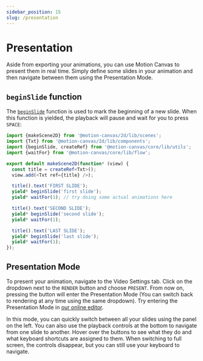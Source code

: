 ```yaml
---
sidebar_position: 15
slug: /presentation
---
```



# Presentation

Aside from exporting your animations, you can use Motion Canvas to present them
in real time. Simply define some slides in your animation and then navigate
between them using the Presentation Mode.

## `beginSlide` function

The [`beginSlide`](/api/core/utils#beginSlide) function is used to mark the
beginning of a new slide. When this function is yielded, the playback will pause
and wait for you to press `SPACE`:

```ts
import {makeScene2D} from '@motion-canvas/2d/lib/scenes';
import {Txt} from '@motion-canvas/2d/lib/components';
import {beginSlide, createRef} from '@motion-canvas/core/lib/utils';
import {waitFor} from '@motion-canvas/core/lib/flow';

export default makeScene2D(function* (view) {
  const title = createRef<Txt>();
  view.add(<Txt ref={title} />);

  title().text('FIRST SLIDE');
  yield* beginSlide('first slide');
  yield* waitFor(1); // try doing some actual animations here

  title().text('SECOND SLIDE');
  yield* beginSlide('second slide');
  yield* waitFor(1);

  title().text('LAST SLIDE');
  yield* beginSlide('last slide');
  yield* waitFor(1);
});
```

## Presentation Mode

To present your animation, navigate to the Video Settings <VideoSettings
  className="icon-inline"
  alt="Video Settings"
  title="Video Settings"
/> tab. Click on the dropdown next to the `RENDER` button and choose `PRESENT`.
From now on, pressing the button will enter the Presentation Mode (You can
switch back to rendering at any time using the same dropdown). Try entering the
Presentation Mode in <a href="/editor/presentation/" target="_blank">our online
editor</a>.

In this mode, you can quickly switch between all your slides using the panel on
the left. You can also use the playback controls at the bottom to navigate from
one slide to another. Hover over the buttons to see what they do and what
keyboard shortcuts are assigned to them. When switching to full screen, the
controls disappear, but you can still use your keyboard to navigate.

